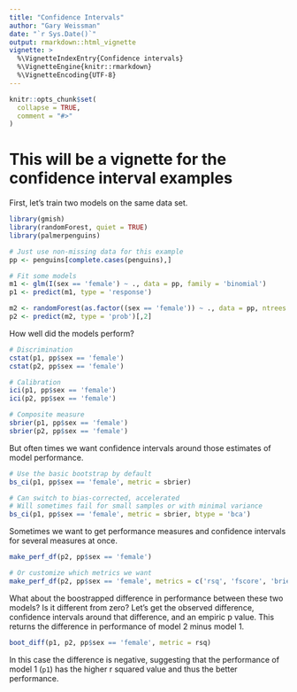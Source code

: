 ```yaml
---
title: "Confidence Intervals"
author: "Gary Weissman"
date: "`r Sys.Date()`"
output: rmarkdown::html_vignette
vignette: >
  %\VignetteIndexEntry{Confidence intervals}
  %\VignetteEngine{knitr::rmarkdown}
  %\VignetteEncoding{UTF-8}
---
```


```r
knitr::opts_chunk$set(
  collapse = TRUE,
  comment = "#>"
)
```


# This will be a vignette for the confidence interval examples

First, let's train two models on the same data set.

```r
library(gmish)
library(randomForest, quiet = TRUE)
library(palmerpenguins)

# Just use non-missing data for this example
pp <- penguins[complete.cases(penguins),]

# Fit some models
m1 <- glm(I(sex == 'female') ~ ., data = pp, family = 'binomial')
p1 <- predict(m1, type = 'response')

m2 <- randomForest(as.factor((sex == 'female')) ~ ., data = pp, ntrees = 50)
p2 <- predict(m2, type = 'prob')[,2]

```

How well did the models perform?

```r
# Discrimination
cstat(p1, pp$sex == 'female')
cstat(p2, pp$sex == 'female')

# Calibration
ici(p1, pp$sex == 'female')
ici(p2, pp$sex == 'female')

# Composite measure
sbrier(p1, pp$sex == 'female')
sbrier(p2, pp$sex == 'female')
```

But often times we want confidence intervals around those estimates of model performance.

```r
# Use the basic bootstrap by default
bs_ci(p1, pp$sex == 'female', metric = sbrier)

# Can switch to bias-corrected, accelerated
# Will sometimes fail for small samples or with minimal variance
bs_ci(p1, pp$sex == 'female', metric = sbrier, btype = 'bca')
```

Sometimes we want to get performance measures and confidence intervals for several measures at once.

```r
make_perf_df(p2, pp$sex == 'female')

# Or customize which metrics we want
make_perf_df(p2, pp$sex == 'female', metrics = c('rsq', 'fscore', 'brier'))
```

What about the boostrapped difference in performance between these two models? Is it different from zero? Let's get the observed difference, confidence intervals around that difference, and an empiric p value. This returns the difference in performance of model 2 minus model 1.

```r
boot_diff(p1, p2, pp$sex == 'female', metric = rsq)
```

In this case the difference is negative, suggesting that the performance of model 1 (`p1`) has the higher r squared value and thus the better performance.
